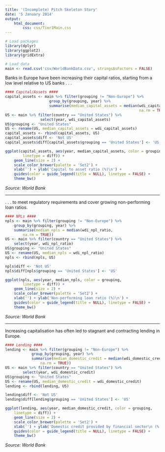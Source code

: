 ```yaml
---
title: '(Incomplete) Pitch Skeleton Story'
date: '5 January 2014'
output:
    html_document:
        css: css/Tier1Main.css
---
```


```r
# Load packages
library(dplyr)
library(ggplot2)
library(gridExtra)

# Load data
main <- read.csv('csv/WorldBankData.csv', stringsAsFactors = FALSE)
```

Banks in Europe have been increasing their capital ratios, starting from a
low level relative to US banks . . .

```r
#### Capital/Assets ####
capital_assets <- main %>% filter(grouping != "Non-Europe") %>%
                    group_by(grouping, year) %>%
                    summarise(median_capital_assets = median(wdi_capital_assets,
                                                             na.rm = TRUE))
US <- main %>% filter(country == "United States") %>%
                select(year, wdi_capital_assets)
US$grouping <- "United States"
US <- rename(US, median_capital_assets = wdi_capital_assets)
capital_assets <- rbind(capital_assets, US)
capital_assets$diff <- 'Not US'
capital_assets$diff[capital_assets$grouping == 'United States'] <- 'US'

ggplot(capital_assets, aes(year, median_capital_assets, color = grouping,
        linetype = diff)) +
    geom_line(size = 2) +
    scale_color_brewer(palette = 'Set2') +
    xlab('') + ylab('Capital to asset ratio (%)\n') +
    guides(color = guide_legend(title = NULL), linetype = FALSE) +
    theme_bw()
```
*Source: World Bank*

---

. . . to meet regulatory requirements and cover growing non-performing loan ratios.

```r
#### NPLs ####
npls <- main %>% filter(grouping != "Non-Europe") %>%
    group_by(grouping, year) %>%
    summarise(median_npls = median(wdi_npl_ratio,
        na.rm = TRUE))
US <- main %>% filter(country == "United States") %>%
    select(year, wdi_npl_ratio)
US$grouping <- "United States"
US <- rename(US, median_npls = wdi_npl_ratio)
npls <- rbind(npls, US)

npls$diff <- 'Not US'
npls$diff[npls$grouping == 'United States'] <- 'US'

ggplot(npls, aes(year, median_npls, color = grouping,
        linetype = diff)) +
    geom_line(size = 2) +
    scale_color_brewer(palette = 'Set2') +
    xlab('') + ylab('Non-performing loan ratio (%)\n') +
    guides(color = guide_legend(title = NULL), linetype = FALSE) +
    theme_bw()
```
*Source: World Bank*

---

Increasing capitalisation has often led to stagnant and contracting lending in Europe.

```r
#### Lending ####
lending <- main %>% filter(grouping != "Non-Europe") %>%
            group_by(grouping, year) %>%
            summarise(median_domestic_credit = median(wdi_domestic_credit,
                na.rm = TRUE))
US <- main %>% filter(country == "United States") %>%
        select(year, wdi_domestic_credit)
US$grouping <- "United States"
US <- rename(US, median_domestic_credit = wdi_domestic_credit)
lending <- rbind(lending, US)

lending$diff <- 'Not US'
lending$diff[lending$grouping == 'United States'] <- 'US'

ggplot(lending, aes(year, median_domestic_credit, color = grouping,
    linetype = diff)) +
    geom_line(size = 2) +
    scale_color_brewer(palette = 'Set2') +
    xlab('') + ylab('Domestic credit provided by financial sector\n (% of GDP)\n') +
    guides(color = guide_legend(title = NULL), linetype = FALSE) +
    theme_bw()
```
*Source: World Bank*
